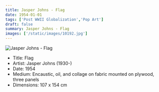 ```yaml
---
title: Jasper Johns - Flag
date: 1954-01-01
tags: ['Post WWII Globalization','Pop Art']
draft: false
summary: Jasper Johns - Flag
images: ['/static/images/10192.jpg']
---
```


![Jasper Johns - Flag](/static/images/10192.jpg)

* Title: Flag
* Artist: Jasper Johns (1930-)
* Date: 1954
* Medium: Encaustic, oil, and collage on fabric mounted on plywood, three panels
* Dimensions: 107 x 154 cm



